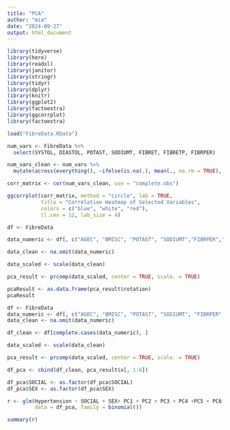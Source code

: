 ```yaml
---
title: "PCA"
author: "mia"
date: "2024-09-27"
output: html_document
---
```

```r
library(tidyverse)
library(here)      
library(readxl)    
library(janitor)   
library(stringr)   
library(tidyr)     
library(dplyr)
library(knitr)
library(ggplot2)
library(factoextra)
library(ggcorrplot)
library(factoextra)
```

```r
load("FibreData.RData")
```

```r
num_vars <- FibreData %>% 
  select(SYSTOL, DIASTOL, POTAST, SODIUMT, FIBRET, FIBRETP, FIBRPER)

num_vars_clean <- num_vars %>% 
  mutate(across(everything(), ~ifelse(is.na(.), mean(., na.rm = TRUE), .)))

corr_matrix <- cor(num_vars_clean, use = "complete.obs")

ggcorrplot(corr_matrix, method = "circle", lab = TRUE, 
           title = "Correlation Heatmap of Selected Variables", 
           colors = c("blue", "white", "red"),
           tl.cex = 12, lab_size = 4)
```

```r
df <- FibreData

data_numeric <- df[, c("AGEC", "BMISC", "POTAST", "SODIUMT","FIBRPER","FIBRET")]

data_clean <- na.omit(data_numeric)

data_scaled <- scale(data_clean)

pca_result <- prcomp(data_scaled, center = TRUE, scale. = TRUE)

pcaResult <- as.data.frame(pca_result$rotation)
pcaResult
```

```r
df <- FibreData
data_numeric <- df[, c("AGEC", "BMISC", "POTAST", "SODIUMT", "FIBRPER", "FIBRET")]
data_clean <- na.omit(data_numeric)

df_clean <- df[complete.cases(data_numeric), ]

data_scaled <- scale(data_clean)

pca_result <- prcomp(data_scaled, center = TRUE, scale. = TRUE)

df_pca <- cbind(df_clean, pca_result$x[, 1:6])

df_pca$SOCIAL <- as.factor(df_pca$SOCIAL)
df_pca$SEX <- as.factor(df_pca$SEX)

r <- glm(Hypertension ~ SOCIAL + SEX+ PC1 + PC2 + PC3 + PC4 +PC5 + PC6, 
         data = df_pca, family = binomial())

summary(r)
```

